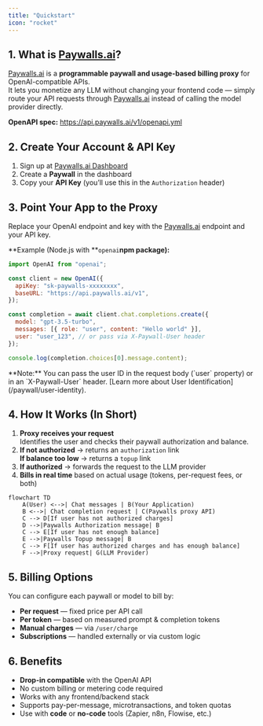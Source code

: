```yaml
---
title: "Quickstart"
icon: "rocket"
---
```


## 1. What is [Paywalls.ai](http://Paywalls.ai)?

[Paywalls.ai](http://Paywalls.ai) is a **programmable paywall and usage-based billing proxy** for OpenAI-compatible APIs.\
It lets you monetize any LLM without changing your frontend code — simply route your API requests through [Paywalls.ai](http://Paywalls.ai) instead of calling the model provider directly.

<Info>**OpenAPI spec:** https://api.paywalls.ai/v1/openapi.yml</Info>

## 2. Create Your Account & API Key

1. Sign up at [Paywalls.ai Dashboard](https://dashboard.paywalls.ai)
2. Create a **Paywall** in the dashboard
3. Copy your **API Key** (you’ll use this in the `Authorization` header)

## 3. Point Your App to the Proxy

Replace your OpenAI endpoint and key with the [Paywalls.ai](http://Paywalls.ai) endpoint and your API key.

\*\*Example (Node.js with \*\*`openai`**npm package):**

```javascript
import OpenAI from "openai";

const client = new OpenAI({
  apiKey: "sk-paywalls-xxxxxxxx",
  baseURL: "https://api.paywalls.ai/v1",
});

const completion = await client.chat.completions.create({
  model: "gpt-3.5-turbo",
  messages: [{ role: "user", content: "Hello world" }],
  user: "user_123", // or pass via X-Paywall-User header
});

console.log(completion.choices[0].message.content);
```

<Note>
  **Note:** You can pass the user ID in the request body (`user` property) or in
  an `X-Paywall-User` header. [Learn more about User
  Identification](/paywall/user-identity).
</Note>

## 4. How It Works (In Short)

1. **Proxy receives your request**\
   Identifies the user and checks their paywall authorization and balance.
2. **If not authorized** → returns an `authorization` link\
   **If balance too low** → returns a `topup` link
3. **If authorized** → forwards the request to the LLM provider
4. **Bills in real time** based on actual usage (tokens, per-request fees, or both)

```mermaid
flowchart TD
    A(User) <-->| Chat messages | B(Your Application)
    B <-->| Chat completion request | C(Paywalls proxy API)
    C --> D[If user has not authorized charges]
    D -->|Paywalls Authorization message| B
    C --> E[If user has not enough balance]
    E -->|Paywalls Topup message| B
    C --> F[If user has authorized charges and has enough balance]
    F -->|Proxy request| G(LLM Provider)
```

## 5. Billing Options

You can configure each paywall or model to bill by:

- **Per request** — fixed price per API call
- **Per token** — based on measured prompt & completion tokens
- **Manual charges** — via `/user/charge`
- **Subscriptions** — handled externally or via custom logic

## 6. Benefits

- **Drop-in compatible** with the OpenAI API
- No custom billing or metering code required
- Works with any frontend/backend stack
- Supports pay-per-message, microtransactions, and token quotas
- Use with **code** or **no-code** tools (Zapier, n8n, Flowise, etc.)
